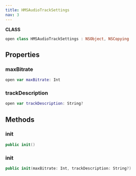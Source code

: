```yaml
---
title: HMSAudioTrackSettings
nav: 3
---
```


**CLASS**
```swift
open class HMSAudioTrackSettings : NSObject, NSCopying
```
## Properties
### maxBitrate
```swift
open var maxBitrate: Int
```
### trackDescription
```swift
open var trackDescription: String?
```
## Methods
### init
```swift
public init()
```
### init
```swift
public init(maxBitrate: Int, trackDescription: String?)
```
